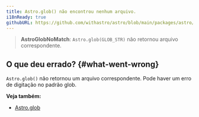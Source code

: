 ```yaml
---
title: Astro.glob() não encontrou nenhum arquivo.
i18nReady: true
githubURL: https://github.com/withastro/astro/blob/main/packages/astro/src/core/errors/errors-data.ts
---
```


> **AstroGlobNoMatch**: `Astro.glob(GLOB_STR)` não retornou arquivo correspondente.
## O que deu errado? \{#what-went-wrong\}
`Astro.glob()` não retornou um arquivo correspondente. Pode haver um erro de digitação no padrão glob.

**Veja também:**
-  [Astro.glob](/pt-br/reference/api-reference/#astroglob)